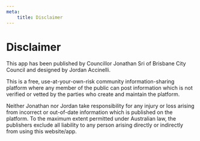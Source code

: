 ```yaml
---
meta:
    title: Disclaimer
---
```


# Disclaimer

This app has been published by Councillor Jonathan Sri of Brisbane City Council and designed by Jordan Accinelli.

This is a free, use-at-your-own-risk community information-sharing platform where any member of the public can post information which is not verified or vetted by the parties who create and maintain the platform.

Neither Jonathan nor Jordan take responsibility for any injury or loss arising from incorrect or out-of-date information which is published on the platform. To the maximum extent permitted under Australian law, the publishers exclude all liability to any person arising directly or indirectly from using this website/app.
